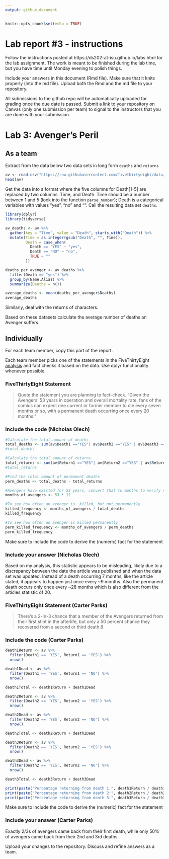 ```yaml
---
output: github_document
---
```


<!-- README.md is generated from README.Rmd. Please edit the README.Rmd file -->


```r
knitr::opts_chunk$set(echo = TRUE)
```

# Lab report #3 - instructions

Follow the instructions posted at https://ds202-at-isu.github.io/labs.html for the lab assignment. The work is meant to be finished during the lab time, but you have time until Monday evening to polish things.

Include your answers in this document (Rmd file). Make sure that it knits properly (into the md file). Upload both the Rmd and the md file to your repository.  

All submissions to the github repo will be automatically uploaded for grading once the due date is passed.
Submit a link to your repository on Canvas (only one submission per team) to signal to the instructors that you are done with your submission.

# Lab 3: Avenger's Peril

## As a team

Extract from the data below two data sets in long form `deaths` and `returns`

```r
av <- read.csv("https://raw.githubusercontent.com/fivethirtyeight/data/master/avengers/avengers.csv", stringsAsFactors = FALSE)
head(av)
```

Get the data into a format where the five columns for Death[1-5] are replaced by two columns: Time, and Death. Time should be a number between 1 and 5 (look into the function `parse_number`); Death is a categorical variables with values "yes", "no" and "". Call the resulting data set `deaths`. 

```r
library(dplyr)
library(tidyverse)

av_deaths <- av %>%
  gather(key = "Time", value = "Death", starts_with("Death")) %>%
  mutate(Time = as.integer(gsub("Death", "", Time)), 
         Death = case_when(
           Death == "YES" ~ "yes",
           Death == "NO" ~ "no",
           TRUE ~ ""
         ))

deaths_per_avenger <- av_deaths %>%
  filter(Death == "yes") %>%
  group_by(Name.Alias) %>%
  summarize(Deaths = n())

average_deaths <- mean(deaths_per_avenger$Deaths)
average_deaths


```


Similarly, deal with the returns of characters.

Based on these datasets calculate the average number of deaths an Avenger suffers. 

## Individually

For each team member, copy this part of the report. 

Each team member picks one of the statements in the FiveThirtyEight [analysis](https://fivethirtyeight.com/features/avengers-death-comics-age-of-ultron/) and fact checks it based on the data. Use dplyr functionality whenever possible.

### FiveThirtyEight Statement

> Quote the statement you are planning to fact-check.
"Given the Avengers’ 53 years in operation and overall mortality rate, fans of the comics can expect one current or former member to die every seven months or so, with a permanent death occurring once every 20 months."


### Include the code (Nicholas Olech)
```r

#Calculate the total amount of deaths
total_deaths <- sum(av$Death1 =="YES"| av$Death2 =="YES" | av$Death3 =="Yes"|av$Death4 =="Yes"|av$Death5 =="YES")
#total_deaths

#Calculate the total amount of returns
total_returns <- sum(av$Return1 =="YES"| av$Return2 =="YES" | av$Return3 =="Yes"|av$Return4 =="Yes"|av$Return5 =="YES")
#total_returns

#Find the total amount of permanent deaths
perm_deaths <- total_deaths - total_returns

#Avengers have existed for 53 years, convert that to months to verify statistic
months_of_avengers <- 53 * 12

#To see how often an avenger is  killed, but not permanently
killed_frequency <- months_of_avengers / total_deaths
killed_frequency

#To see how often an avenger is killed permanently
perm_killed_frequency <- months_of_avengers / perm_deaths
perm_killed_frequency


```
Make sure to include the code to derive the (numeric) fact for the statement

### Include your answer (Nicholas Olech)

Based on my analysis, this statistic appears to be misleading, likely due to a discrepancy between the date the article was published and when the data set was updated. Instead of a death occurring 7 months, like the article stated, it appears to happen just once every ~9 months. Also the permanent death occurs only once every ~28 months which is also different from the articles statistic of 20.


### FiveThirtyEight Statement (Carter Parks)

> There’s a 2-in-3 chance that a member of the Avengers returned from their first stint in the afterlife, but only a 50 percent chance they recovered from a second or third death.8

### Include the code (Carter Parks)

```r
death1Return <- av %>%
  filter(Death1 == 'YES', Return1 == 'YES') %>%
  nrow()

death1Dead <- av %>%
  filter(Death1 == 'YES', Return1 == 'NO') %>%
  nrow()

death1Total <- death1Return + death1Dead

death2Return <- av %>%
  filter(Death2 == 'YES', Return2 == 'YES') %>%
  nrow()

death2Dead <- av %>%
  filter(Death2 == 'YES', Return2 == 'NO') %>%
  nrow()

death2Total <- death2Return + death2Dead

death3Return <- av %>%
  filter(Death2 == 'YES', Return2 == 'YES') %>%
  nrow()

death3Dead <- av %>%
  filter(Death2 == 'YES', Return2 == 'NO') %>%
  nrow()

death3Total <- death3Return + death3Dead

print(paste("Percentage returning from death 1:", death1Return / death1Total))
print(paste("Percentage returning from death 2:", death2Return / death2Total))
print(paste("Percentage returning from death 3:", death3Return / death3Total))

```
Make sure to include the code to derive the (numeric) fact for the statement

### Include your answer (Carter Parks)
Exactly 2/3s of avengers came back from their first death, while only 50% of avengers came back from their 2nd and 3rd deaths.

Upload your changes to the repository. Discuss and refine answers as a team.
